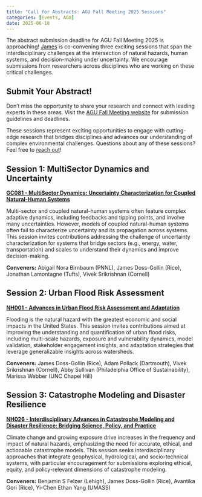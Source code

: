 ```yaml
---
title: "Call for Abstracts: AGU Fall Meeting 2025 Sessions"
categories: [Events, AGU]
date: 2025-06-18
---
```


The abstract submission deadline for AGU Fall Meeting 2025 is approaching! 
[James](/people/pi/james-doss-gollin.qmd) is co-convening three exciting sessions that span the interdisciplinary challenges at the intersection of natural hazards, human systems, and decision-making under uncertainty.
We encourage submissions from researchers across disciplines who are working on these critical challenges.

::: {.callout-important}
## Submit Your Abstract!
Don't miss the opportunity to share your research and connect with leading experts in these areas. 
Visit the [AGU Fall Meeting website](https://www.agu.org/fall-meeting) for submission guidelines and deadlines.
:::

These sessions represent exciting opportunities to engage with cutting-edge research that bridges disciplines and advances our understanding of complex environmental challenges.
Questions about any of these sessions? Feel free to [reach out](/contact.qmd)!

## Session 1: MultiSector Dynamics and Uncertainty

**[GC081 - MultiSector Dynamics: Uncertainty Characterization for Coupled Natural-Human Systems](https://agu.confex.com/agu/agu25/prelim.cgi/Session/250235)**

Multi-sector and coupled natural-human systems often feature complex adaptive dynamics, including feedbacks and tipping points, and involve many uncertainties. However, models of coupled natural-human systems often fail to characterize uncertainty and its propagation across systems. This session invites contributions addressing the challenge of uncertainty characterization for systems that bridge sectors (e.g., energy, water, transportation) and scales to understand their dynamics and improve decision-making.

**Conveners:**
Abigail Nora Birnbaum (PNNL),
James Doss-Gollin (Rice),
Jonathan Lamontagne (Tufts),
Vivek Srikrishnan (Cornell)

## Session 2: Urban Flood Risk Assessment

**[NH001 - Advances in Urban Flood Risk Assessment and Adaptation](https://agu.confex.com/agu/agu25/prelim.cgi/Session/251344)**

Flooding is the natural hazard with the greatest economic and social impacts in the United States. This session invites contributions aimed at improving the understanding and quantification of urban flood risks, including multi-scale hazards, exposure and vulnerability dynamics, model validation, stakeholder engagement insights, and adaptation strategies that leverage generalizable insights across watersheds.

**Conveners:**
James Doss-Gollin (Rice),
Adam Pollack (Dartmouth),
Vivek Srikrishnan (Cornell),
Abby Sullivan (Philadelphia Office of Sustainability),
Marissa Webber (UNC Chapel Hill)

## Session 3: Catastrophe Modeling and Disaster Resilience

**[NH026 - Interdisciplinary Advances in Catastrophe Modeling and Disaster Resilience: Bridging Science, Policy, and Practice](https://agu.confex.com/agu/agu25/prelim.cgi/Session/249693)**

Climate change and growing exposure drive increases in the frequency and impact of natural hazards, emphasizing the need for accurate, ethical, and actionable catastrophe models. This session seeks interdisciplinary approaches that integrate geophysical, hydrological, and socio-technical systems, with particular encouragement for submissions exploring ethical, equity, and policy-relevant dimensions of catastrophe modeling.

**Conveners:**
Benjamin S Felzer (Lehigh),
James Doss-Gollin (Rice),
Avantika Gori (Rice),
Yi-Chen Ethan Yang (UMASS)

